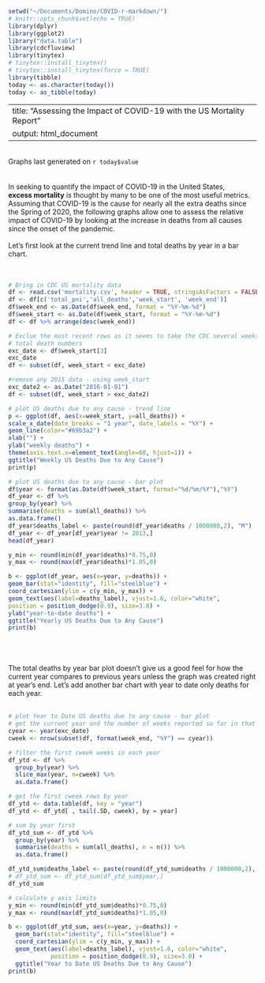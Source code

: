 ```r
setwd("~/Documents/Domino/COVID-r-markdown/")
# knitr::opts_chunk$set(echo = TRUE)
library(dplyr)
library(ggplot2)
library("data.table")
library(cdcfluview)
library(tinytex)
# tinytex::install_tinytex()
# tinytex::install_tinytex(force = TRUE)
library(tibble)
today <- as.character(today())
today <- as_tibble(today)
```

---
title: "Assessing the Impact of COVID-19 with the US Mortality Report"
output: html_document
---
<br>
Graphs last generated on `r today$value`
<br>
<br>
<br>
In seeking to quantify the impact of COVID-19 in the United States,  
**excess mortality** is thought by many to be one of the most useful metrics.
<br>
Assuming that COVID-19 is the cause for nearly all the extra deaths since the Spring of 2020,
the following graphs allow one to assess the relative impact of COVID-19 by looking at the 
increase in deaths from all causes since the onset of the pandemic. 
<br>
<br>
Let's first look at the current trend line and total deaths by year in a bar chart.
<br>
<br>
<br>
```r
# Bring in CDC US mortality data
df <- read.csv('mortality.csv', header = TRUE, stringsAsFactors = FALSE)
df <- df[c('total_pni','all_deaths','week_start', 'week_end')]
df$week_end <- as.Date(df$week_end, format = "%Y-%m-%d")
df$week_start <- as.Date(df$week_start, format = "%Y-%m-%d")
df <- df %>% arrange(desc(week_end))

# Exclue the most recent rows as it seems to take the CDC several weeks to update 
# total death numbers
exc_date <- df$week_start[3]
exc_date
df <- subset(df, week_start < exc_date)

#remove any 2015 data - using week_start
exc_date2 <- as.Date("2016-01-01")
df <- subset(df, week_start > exc_date2)
```


```r
# plot US deaths due to any cause - trend line
p <- ggplot(df, aes(x=week_start, y=all_deaths)) + 
scale_x_date(date_breaks = "1 year", date_labels = "%Y") +
geom_line(color="#69b3a2") + 
xlab("") + 
ylab("weekly deaths") +
theme(axis.text.x=element_text(angle=60, hjust=1)) +
ggtitle("Weekly US Deaths Due to Any Cause")
print(p)
```


```r
# plot US deaths due to any cause - bar plot
df$year <- format(as.Date(df$week_start, format="%d/%m/%Y"),"%Y")
df_year <- df %>% 
group_by(year) %>% 
summarise(deaths = sum(all_deaths)) %>% 
as.data.frame()
df_year$deaths_label <- paste(round(df_year$deaths / 1000000,2), "M") 
df_year <- df_year[df_year$year != 2013,]
head(df_year)

y_min <- round(min(df_year$deaths)*0.75,0)
y_max <- round(max(df_year$deaths)*1.05,0)
```

```r
b <- ggplot(df_year, aes(x=year, y=deaths)) +
geom_bar(stat="identity", fill="steelblue") +
coord_cartesian(ylim = c(y_min, y_max)) + 
geom_text(aes(label=deaths_label), vjust=1.6, color="white",
position = position_dodge(0.9), size=3.0) +
ylab("year-to-date deaths") +
ggtitle("Yearly US Deaths Due to Any Cause")
print(b)
```
<br>
<br>
<br>
The total deaths by year bar plot doesn't give us a good feel for how the current year compares to previous years unless the graph was created right at year's end. Let's add another bar chart with year to date only deaths for each year.
<br>
<br>
```r
# plot Year to Date US deaths due to any cause - bar plot
# get the current year and the number of weeks reported so far in that year
cyear <- year(exc_date)
cweek <- nrow(subset(df, format(week_end, "%Y") == cyear))

# filter the first cweek weeks in each year
df_ytd <- df %>%
  group_by(year) %>%
  slice_max(year, n=cweek) %>% 
  as.data.frame()

# get the first cweek rows by year
df_ytd <- data.table(df, key = "year")
df_ytd <- df_ytd[ , tail(.SD, cweek), by = year]

# sum by year first
df_ytd_sum <- df_ytd %>% 
  group_by(year) %>% 
  summarise(deaths = sum(all_deaths), n = n()) %>% 
  as.data.frame()

df_ytd_sum$deaths_label <- paste(round(df_ytd_sum$deaths / 1000000,2), "M") 
# df_ytd_sum <- df_ytd_sum[df_ytd_sum$year,]
df_ytd_sum

# calculate y axis limits
y_min <- round(min(df_ytd_sum$deaths)*0.75,0)
y_max <- round(max(df_ytd_sum$deaths)*1.05,0)
```

```r
b <- ggplot(df_ytd_sum, aes(x=year, y=deaths)) +
  geom_bar(stat="identity", fill="steelblue") +
  coord_cartesian(ylim = c(y_min, y_max)) + 
  geom_text(aes(label=deaths_label), vjust=1.6, color="white",
            position = position_dodge(0.9), size=3.0) +
  ggtitle("Year to Date US Deaths Due to Any Cause")
print(b)
```